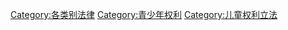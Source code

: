 [[Category:各类别法律|Category:各类别法律]]
[[Category:青少年权利|Category:青少年权利]]
[[Category:儿童权利立法|Category:儿童权利立法]]